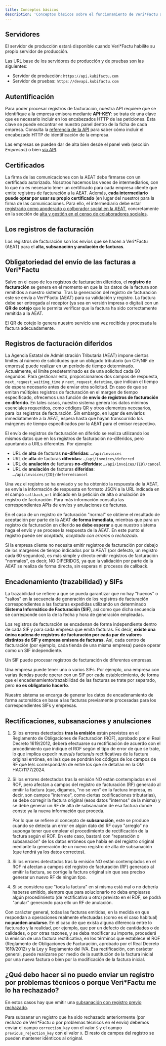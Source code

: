 ```yaml
---
title: Conceptos básicos
description: 'Conceptos básicos sobre el funcionamiento de Veri*Factu a través de KubiFACTU'
---
```


## Servidores

<Warning>El servidor de producción estará disponible cuando Veri*Factu habilite su propio servidor de producción.</Warning>

Las URL base de los servidores de producción y de pruebas son las siguientes:

* Servidor de producción: `https://api.kubifactu.com`
* Servidor de pruebas: `https://devapi.kubifactu.com`

## Autentificación

Para poder procesar registros de facturación, nuestra API requiere que se identifique a la empresa emisora mediante **API-KEY**: se trata de una clave que es necesario incluir en los encabezados HTTP de las peticiones. Esta clave se puede encontrar en nuestro panel dentro de la ficha de cada empresa. Consulta la [referencia de la API](/openapi-reference/enviar-registro-de-facturacion) para saber cómo incluir el encabezado HTTP de identificación de la empresa.

Las empresas se pueden dar de alta bien desde el panel web (sección *Empresas*) o bien [vía API](/openapi-reference/crear-una-nueva-empresa).

## Certificados

La firma de las comunicaciones con la AEAT debe firmarse con un certificado autorizado. Nosotros hacemos las veces de intermediarios, con lo que no es necesario tener un certificado para cada empresa cliente que emite registros de facturación a la AEAT. Además, **cada intermediario puede optar por usar su propio certificado** (en lugar del nuestro) para la firma de las comunicaciones. Para ello, el intermediario debe estar [registrado como apoderado o colborador social en la AEAT](https://sede.agenciatributaria.gob.es/Sede/ayuda/consultas-informaticas/colaboracion-social-ayuda-tecnica/alta-gestion-censo-colaboradores-sociales.html), concretamente en la sección de [alta y gestión en el censo de colaboradores sociales](https://www1.agenciatributaria.gob.es/wlpl/TOCS-COLA/identificaAlta.faces).

## Los registros de facturación

Los registros de facturación son los envíos que se hacen a Veri*Factu (AEAT) para el **alta, subsanación y anulación de facturas**.

## Obligatoriedad del envío de las facturas a Veri*Factu

Salvo en el caso de los [registros de facturación diferidos](#registros-de-facturacion-diferidos), el **registro de facturación** se genera en el momento en que la los datos de la factura son remitidos a nuestro sistema. Tras la generación del registro de facturación este se envía a Veri*Factu (AEAT) para su validación y registro. La factura debe ser entregada al receptor (ya sea en versión impresa o digital) con un **QR de cotejo** que le permita verificar que la factura ha sido correctamente remitida a la AEAT.

<Info>El QR de cotejo lo genera nuestro servicio una vez recibida y procesada la factura adecuadamente.</Info>

## Registros de facturación diferidos

La Agencia Estatal de Administración Tributaria (AEAT) impone ciertos límites al número de solicitudes que un obligado tributario (un CIF/NIF de empresa) puede realizar en un período de tiempo determinado. Actualmente, el límite predeterminado es de una solicitud cada 60 segundos. Para gestionar esto, proporcionamos dos campos de respuesta, `next_request_waiting_time` y `next_request_datetime`, que indican el tiempo de espera necesario antes de enviar otra solicitud. En caso de que se emitan múltiples registros de facturación en el margen de tiempo especificado, ofrecemos una función de **envío de registros de facturación en diferido**. En tales casos, nuestro sistema genera los datos mínimos esenciales requeridos, como códigos QR y otros elementos necesarios, para los registros de facturación. Sin embargo, en lugar de enviarlos inmediatamente a la AEAT, espera hasta que hayan transcurrido los márgenes de tiempo especificados por la AEAT para el emisor respectivo.

El envío de registros de facturación en diferido se realiza utilizando los mismos datos que en los registros de facturación no-diferidos, pero apuntando a URLs diferentes. Por ejemplo:

- URL de **alta** de facturas **no-diferidas**: `…/api/invoices`
- URL de **alta** de facturas **diferidas**: `…/api/invoices/deferred`
- URL de **anulación** de facturas **no-diferidas**: `…/api/invoices/{ID}/cancel`
- URL de **anulación** de facturas **diferidas**: `…/api/invoices/{ID}/deferredcancel`

Una vez el registro se ha enviado y se ha obtenido la respuesta de la AEAT, se envía la información de respuesta en formato JSON a la URL indicada en el campo `callback_url` indicado en la petición de alta o anulación de registro de facturación. Para más información consulta las correspondientes APIs de envíos y anulaciones de facturas.

<Warning>En el caso de un registro de facturación "normal" se obtiene el resultado de aceptación por parte de la AEAT **de forma inmediata**, mientras que para un registro de facturación en diferido **se debe esperar** a que nuestro sistema haga el envío y se procese la respuesta de la AEAT. En este punto el registro puede ser *aceptado*, *aceptado con errores* o *rechazado*.</Warning>

<Tip>Si la empresa cliente no necesita emitir registros de facturación por debajo de los márgenes de tiempo indicados por la AEAT (por defecto, un registro cada 60 segundos), es más simple y directo emitir registros de facturación "normales", es decir, NO DIFERIDOS, ya que la validación por parte de la AEAT se realiza de forma directa, sin esperas ni procesos de callback.</Tip>

## Encadenamiento (trazabilidad) y SIFs

La trazabilidad se refiere a que se pueda garantizar que no hay "huecos" o "saltos" en la secuencia de generación de los registros de facturación correspondientes a las facturas expedidas utilizando un determinado **Sistema Informático de Facturación (SIF)**, así como que dicha secuencia se corresponde con la de la fecha y hora de generación empleadas.

Los registros de facturación se encadenan de forma independiente dentro de cada SIF y para cada empresa que emita facturas. Es decir, **existe una única cadena de registros de facturación por cada par de valores distintos de SIF y empresa emisora de facturas**. Así, cada centro de facturación (por ejemplo, cada tienda de una misma empresa) puede operar como un SIF independiente.

<Note>Un SIF puede procesar registros de facturación de diferentes empresas.</Note>

<Tip>Una empresa puede tener uno o varios SIFs. Por ejemplo, una empresa con varias tiendas puede operar con un SIF por cada establecimiento, de forma que el encadenamiento/trazabilidad de las facturas se trate por separado, pero **no es obligatorio hacerlo**.</Tip>

<Info>Nuestro sistema se encarga de generar los datos de encadenamiento de forma automática en base a las facturas previamente procesadas para los correspondientes SIFs y empresas.</Info>

## Rectificaciones, subsanaciones y anulaciones

1. Si los errores detectados **tras la emisión** están previstos en el Reglamento de Obligaciones de Facturación (ROF), aprobado por el Real Decreto 1619/2012, deberá efectuarse su rectificación de acuerdo con el procedimiento que indique el ROF según el tipo de error de que se trate, lo que implica expedir nueva/s factura/s rectificativas de la factura original errónea, en la/s que se pondrán los códigos de los campos de RF qué le/s corresponda/n de entre los que se detallan en la OM HAC/1177/2024.
2. Si los errores detectados tras la emisión NO están contemplados en el ROF, pero afectan a campos del registro de facturación (RF) generado al emitir la factura (que, digamos, "no se ven" en la factura impresa, es decir, son campos "internos", como ciertas codificaciones tributarias), se debe corregir la factura original (esos datos "internos" de la misma) y se debe generar un RF de alta de subsanación de esa factura donde conste ya la nueva información que proceda.

    Por lo que se refiere al concepto de **subsanación**, este se produce cuando se detecta un error en algún dato del RF cuyo "arreglo" no suponga tener que emplear el procedimiento de rectificación de la factura según el ROF. En este caso, bastará con "reparación o subsanación" de los datos erróneos que había en del registro original mediante la generación de un nuevo registro de alta de subsanación (que tendrá ya los datos correctos).
3. Si los errores detectados tras la emisión NO están contemplados en el ROF ni afectan a campos del registro de facturación (RF) generado al emitir la factura, se corrige la factura original sin que sea preciso generar un nuevo RF de ningún tipo.
4. Si se considera que "toda la factura" en sí misma está mal o no debería haberse emitido, siempre que para solucionarlo no deba emplearse algún procedimiento (de rectificativa u otro) previsto en el ROF, se podrá "anular" generando para ello un RF de anulación.

Con carácter general, todas las facturas emitidas, en la medida en que respondan a operaciones realmente efectuadas (como es el caso habitual) **no pueden anularse**. En el caso de que exista alguna diferencia entre lo facturado y la realidad, por ejemplo, que por un defecto de cantidades o de calidades, o por otras razones, y se deba modificar su importe, procederá la emisión de una factura rectificativa, en los términos que establece el ROF (Reglamento de Obligaciones de Facturación, aprobado por el Real Decreto 1619/2012) y la Ley y Reglamento del IVA. Esa rectificación, con carácter general, puede realizarse por medio de la sustitución de la factura inicial por una nueva factura o bien por la modificación de la factura inicial.

## ¿Qué debo hacer si no puedo enviar un registro por problemas técnicos o porque Veri*Factu me lo ha rechazado?

En estos casos hay que emitir una [subsanación con registro previo rechazado](/api-reference/facturas/examples/correction-no-previous).

Para subsanar un registro que ha sido rechazado anteriormente (por rechazo de Veri*Factu o por problemas técnicos en el envío) debemos enviar el campo `correction_key` con el valor `S` y el campo `previous_rejection_key` con el valor `X`. El resto de campos del registro se pueden mantener idénticos al original.
